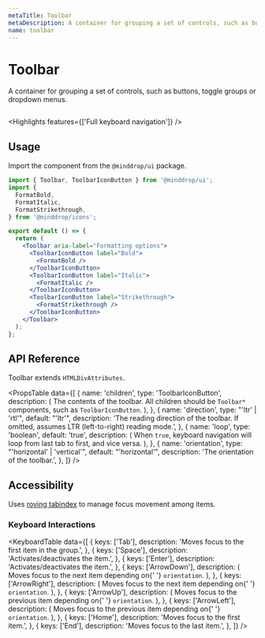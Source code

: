 ```yaml
---
metaTitle: Toolbar
metaDescription: A container for grouping a set of controls, such as buttons, toggle groups or dropdown menus.
name: toolbar
---
```


# Toolbar

<Description>
  A container for grouping a set of controls, such as buttons, toggle
  groups or dropdown menus.
</Description>

<HeroContainer>
  <ToolbarDemo />
</HeroContainer>

```jsx hero template=ToolbarDemo

```

<Highlights features={['Full keyboard navigation']} />

## Usage

Import the component from the `@minddrop/ui` package.

```jsx
import { Toolbar, ToolbarIconButton } from '@minddrop/ui';
import {
  FormatBold,
  FormatItalic,
  FormatStrikethrough,
} from '@minddrop/icons';

export default () => {
  return (
    <Toolbar aria-label="Formatting options">
      <ToolbarIconButton label="Bold">
        <FormatBold />
      </ToolbarIconButton>
      <ToolbarIconButton label="Italic">
        <FormatItalic />
      </ToolbarIconButton>
      <ToolbarIconButton label="Strikethrough">
        <FormatStrikethrough />
      </ToolbarIconButton>
    </Toolbar>
  );
};
```

## API Reference

Toolbar extends `HTMLDivAttributes`.

<PropsTable
  data={[
    {
      name: 'children',
      type: 'ToolbarIconButton',
      description: (
        <span>
          The contents of the toolbar. All children should be
          <code>Toolbar*</code>
          components, such as <code>ToolbarIconButton</code>.
        </span>
      ),
    },
    {
      name: 'direction',
      type: "'ltr' | 'rtl'",
      default: "'ltr'",
      description:
        'The reading direction of the toolbar. If omitted, assumes LTR (left-to-right) reading mode.',
    },
    {
      name: 'loop',
      type: 'boolean',
      default: 'true',
      description: (
        <span>
          When <code>true</code>, keyboard navigation will loop from
          last tab to first, and vice versa.
        </span>
      ),
    },
    {
      name: 'orientation',
      type: "'horizontal' | 'vertical'",
      default: "'horizontal'",
      description: 'The orientation of the toolbar.',
    },
  ]}
/>

## Accessibility

Uses [roving tabindex](https://www.w3.org/TR/wai-aria-practices-1.2/examples/radio/radio-1/radio-1.html) to manage focus movement among items.

### Keyboard Interactions

<KeyboardTable
  data={[
    {
      keys: ['Tab'],
      description: 'Moves focus to the first item in the group.',
    },
    {
      keys: ['Space'],
      description: 'Activates/deactivates the item.',
    },
    {
      keys: ['Enter'],
      description: 'Activates/deactivates the item.',
    },
    {
      keys: ['ArrowDown'],
      description: (
        <span>
          Moves focus to the next item depending on{' '}
          <code>orientation</code>.
        </span>
      ),
    },
    {
      keys: ['ArrowRight'],
      description: (
        <span>
          Moves focus to the next item depending on{' '}
          <code>orientation</code>.
        </span>
      ),
    },
    {
      keys: ['ArrowUp'],
      description: (
        <span>
          Moves focus to the previous item depending on{' '}
          <code>orientation</code>.
        </span>
      ),
    },
    {
      keys: ['ArrowLeft'],
      description: (
        <span>
          Moves focus to the previous item depending on{' '}
          <code>orientation</code>.
        </span>
      ),
    },
    {
      keys: ['Home'],
      description: 'Moves focus to the first item.',
    },
    {
      keys: ['End'],
      description: 'Moves focus to the last item.',
    },
  ]}
/>
